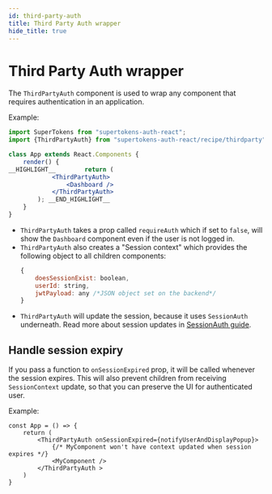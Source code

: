```yaml
---
id: third-party-auth
title: Third Party Auth wrapper
hide_title: true
---
```


# Third Party Auth wrapper


The `ThirdPartyAuth` component is used to wrap any component that requires authentication in an application.


Example: 

```jsx
import SuperTokens from "supertokens-auth-react";
import {ThirdPartyAuth} from "supertokens-auth-react/recipe/thirdparty";

class App extends React.Components {
    render() {
__HIGHLIGHT__        return (
            <ThirdPartyAuth>
                <Dashboard />
            </ThirdPartyAuth>
        ); __END_HIGHLIGHT__
    }
}
```
- `ThirdPartyAuth` takes a prop called `requireAuth` which if set to `false`, will show the `Dashboard` component even if the user is not logged in.
- `ThirdPartyAuth` also creates a "Session context" which provides the following object to all children components:
   ```jsx
   {
       doesSessionExist: boolean,
       userId: string,
       jwtPayload: any /*JSON object set on the backend*/
   }
   ```
- `ThirdPartyAuth` will update the session, because it uses `SessionAuth` underneath. Read more about session updates in [SessionAuth guide](../session/session-auth).

## Handle session expiry
If you pass a function to `onSessionExpired` prop, it will be called whenever the session expires. This will also prevent children from receiving `SessionContext` update, so that you can preserve the UI for authenticated user.

Example:
```tsx
const App = () => {
    return (
        <ThirdPartyAuth onSessionExpired={notifyUserAndDisplayPopup}>
            {/* MyComponent won't have context updated when session expires */}
            <MyComponent />
        </ThirdPartyAuth >
    )
}
```
